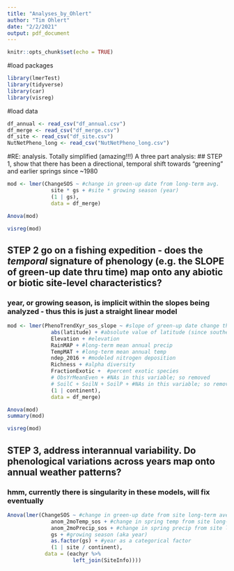 ```yaml
---
title: "Analyses_by_Ohlert"
author: "Tim Ohlert"
date: "2/2/2021"
output: pdf_document
---
```


```r
knitr::opts_chunk$set(echo = TRUE)
```

#load packages
```r
library(lmerTest)
library(tidyverse)
library(car)
library(visreg)
```


#load data
```r
df_annual <- read_csv("df_annual.csv")
df_merge <- read_csv("df_merge.csv")
df_site <- read_csv("df_site.csv")
NutNetPheno_long <- read_csv("NutNetPheno_long.csv")
```


#RE: analysis. Totally simplified (amazing!!!) A three part analysis:
## STEP 1, show that there has been a directional, temporal shift towards "greening" and earlier springs since ~1980


```r
mod <- lmer(ChangeSOS ~ #change in green-up date from long-term avg.
              site * gs + #site * growing season (year)
              (1 | gs),
              data = df_merge)

Anova(mod)

visreg(mod)
```




## STEP 2 go on a fishing expedition - does the *temporal* signature of phenology (e.g. the SLOPE of green-up date thru time) map onto any abiotic or biotic site-level characteristics?
### year, or growing season, is implicit within the slopes being analyzed - thus this is just a straight linear model

```r
mod <- lmer(PhenoTrendXyr_sos_slope ~ #slope of green-up date change thru time
              abs(latitude) + #absolute value of latitude (since southern hemi sites!)
              Elevation + #elevation
              RainMAP + #long-term mean annual precip
              TempMAT + #long-term mean annual temp
              ndep_2016 + #modeled nitrogen deposition
              Richness + #alpha diversity
              FractionExotic +  #percent exotic species
              # ObsYrMeanEven + #NAs in this variable; so removed
              # SoilC + SoilN + SoilP + #NAs in this variable; so removed
              (1 | continent),
              data = df_merge)

Anova(mod)
summary(mod)

visreg(mod)
```

## STEP 3, address interannual variability. Do phenological variations across years map onto annual weather patterns?
### hmm, currently there is singularity in these models, will fix eventually
```r
Anova(lmer(ChangeSOS ~ #change in green-up date from site long-term average
              anom_2moTemp_sos + #change in spring temp from site long-term average
              anom_2moPrecip_sos + #change in spring precip from site long-term average
              gs + #growing season (aka year)
              as.factor(gs) + #year as a categorical factor
              (1 | site / continent),
            data = (eachyr %>%
                     left_join(SiteInfo))))
```




















